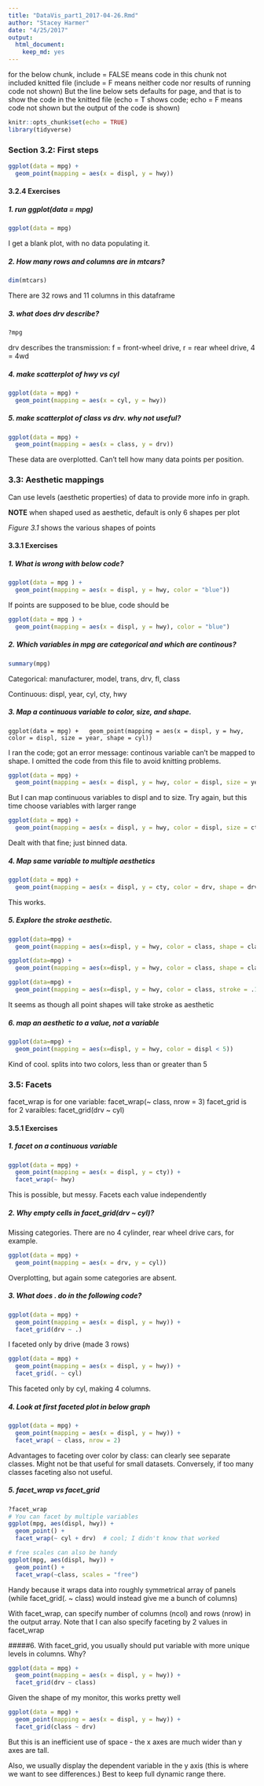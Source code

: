 ```yaml
---
title: "DataVis_part1_2017-04-26.Rmd"
author: "Stacey Harmer"
date: "4/25/2017"
output: 
  html_document: 
    keep_md: yes
---
```

for the below chunk, include = FALSE means code in this chunk not included knitted file (include = F means neither code nor results of running code not shown)
But the line below sets defaults for page, and that is to show the code in the knitted file (echo = T shows code; echo = F means code not shown but the output of the code is shown)

```r
knitr::opts_chunk$set(echo = TRUE)
library(tidyverse)
```

### Section 3.2: First steps
```r

ggplot(data = mpg) +
  geom_point(mapping = aes(x = displ, y = hwy))

```

#### 3.2.4 Exercises
##### 1. run ggplot(data = mpg)
```r
ggplot(data = mpg)
```
I get a blank plot, with no data populating it.

##### 2.  How many rows and columns are in mtcars?
```r
dim(mtcars)
```
There are 32 rows and 11 columns in this dataframe

##### 3.  what does drv describe?
```r
?mpg
```
drv describes the transmission: f = front-wheel drive, r = rear wheel drive, 4 = 4wd

##### 4.  make scatterplot of hwy vs cyl
```r
ggplot(data = mpg) +
  geom_point(mapping = aes(x = cyl, y = hwy))
```

##### 5.  make scatterplot of class vs drv.  why not useful?
```r
ggplot(data = mpg) +
  geom_point(mapping = aes(x = class, y = drv))
```

These data are overplotted.  Can't tell how many data points per position.

###  3.3: Aesthetic mappings
Can use levels (aesthetic properties) of data to provide more info in graph.

**NOTE** when shaped used as aesthetic, default is only 6 shapes per plot

_Figure 3.1_ shows the various shapes of points

#### 3.3.1 Exercises

##### 1.  What is wrong with below code?
```r
ggplot(data = mpg ) +
  geom_point(mapping = aes(x = displ, y = hwy, color = "blue"))
```

If points are supposed to be blue, code should be
```r
ggplot(data = mpg ) +
  geom_point(mapping = aes(x = displ, y = hwy), color = "blue")
```

##### 2.  Which variables in mpg are categorical and which are continous?
```r
summary(mpg)
```
Categorical: manufacturer, model, trans, drv, fl, class

Continuous:  displ, year, cyl, cty, hwy

##### 3.  Map a continuous variable to color, size, and shape.

`ggplot(data = mpg) +
  geom_point(mapping = aes(x = displ, y = hwy, color = displ, size = year, shape = cyl))`
  
I ran the code; got an error message: continous variable can't be mapped to shape.  I omitted the code from this file to avoid knitting problems.

```r
ggplot(data = mpg) +
  geom_point(mapping = aes(x = displ, y = hwy, color = displ, size = year))
```

But I can map continuous variables to displ and to size. 
Try again, but this time choose variables with larger range

```r
ggplot(data = mpg) +
  geom_point(mapping = aes(x = displ, y = hwy, color = displ, size = cty))
```

Dealt with that fine; just binned data.

##### 4.  Map same variable to multiple aesthetics
```r
ggplot(data = mpg) +
  geom_point(mapping = aes(x = displ, y = cty, color = drv, shape = drv))
```
This works.

##### 5.  Explore the stroke aesthetic.
```r
ggplot(data=mpg) +
  geom_point(mapping = aes(x=displ, y = hwy, color = class, shape = class,stroke=1))

ggplot(data=mpg) +
  geom_point(mapping = aes(x=displ, y = hwy, color = class, shape = class,stroke=5))

ggplot(data=mpg) +
  geom_point(mapping = aes(x=displ, y = hwy, color = class, stroke = .1),shape=22)
```

It seems as though all point shapes will take stroke as aesthetic

##### 6.  map an aesthetic to a value, not a variable
```r
ggplot(data=mpg) +
  geom_point(mapping = aes(x=displ, y = hwy, color = displ < 5))
```

Kind of cool.  splits into two colors, less than or greater than 5

###  3.5: Facets
facet_wrap is for one variable: facet_wrap(~ class, nrow = 3)
facet_grid is for 2 varaibles: facet_grid(drv ~ cyl)

#### 3.5.1 Exercises

##### 1. facet on a continuous variable
```r
ggplot(data = mpg) +
  geom_point(mapping = aes(x = displ, y = cty)) +
  facet_wrap(~ hwy)
```

This is possible, but messy.  Facets each value independently

##### 2. Why empty cells in facet_grid(drv ~ cyl)?
Missing categories.  There are no 4 cylinder, rear wheel drive cars, for example.
```r
ggplot(data = mpg) +
  geom_point(mapping = aes(x = drv, y = cyl))
```

Overplotting, but again some categories are absent.

##### 3. What does . do in the following code?
```r
ggplot(data = mpg) +
  geom_point(mapping = aes(x = displ, y = hwy)) +
  facet_grid(drv ~ .)
```

I faceted only by drive (made 3 rows)
```r
ggplot(data = mpg) +
  geom_point(mapping = aes(x = displ, y = hwy)) +
  facet_grid(. ~ cyl)
```

This faceted only by cyl, making 4 columns.

##### 4. Look at first faceted plot in below graph
```r
ggplot(data = mpg) +
  geom_point(mapping = aes(x = displ, y = hwy)) +
  facet_wrap( ~ class, nrow = 2)

```

Advantages to faceting over color by class: can clearly see separate classes.  Might not be that useful for small datasets.
Conversely, if too many classes faceting also not useful.

##### 5. facet_wrap vs facet_grid
```r
?facet_wrap
# You can facet by multiple variables
ggplot(mpg, aes(displ, hwy)) +
  geom_point() +
  facet_wrap(~ cyl + drv)  # cool; I didn't know that worked

# free scales can also be handy
ggplot(mpg, aes(displ, hwy)) +
  geom_point() +
  facet_wrap(~class, scales = "free")

```

Handy because it wraps data into roughly symmetrical array of panels (while facet_grid(. ~ class) would instead give me a bunch of columns)

With facet_wrap, can specify number of columns (ncol) and rows (nrow) in the output array.  Note that I can also specify faceting by 2 values in facet_wrap

#####6. With facet_grid, you usually should put variable with more unique levels in columns.  Why?

```r
ggplot(data = mpg) +
  geom_point(mapping = aes(x = displ, y = hwy)) +
  facet_grid(drv ~ class)
```

Given the shape of my monitor, this works pretty well
```r
ggplot(data = mpg) +
  geom_point(mapping = aes(x = displ, y = hwy)) +
  facet_grid(class ~ drv)
```

But this is an inefficient use of space - the x axes are much wider than y axes are tall.

Also, we usually display the dependent variable in the y axis (this is where we want to see differences.)  Best to keep full dynamic range there.





